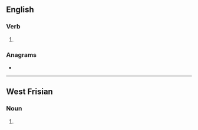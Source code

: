 {{also|Seeke}}
==English==

===Verb===
{{head|en|verb}}

# {{obsolete spelling of|seek|lang=en}}

===Anagrams===
* {{anagrams|en|a=eeeks|Keese}}

----

==West Frisian==

===Noun===
{{fy-noun-dim}}

# {{diminutive of|fy|see|nocat=1}}
